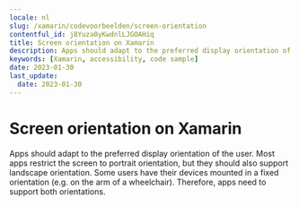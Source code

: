 ```yaml
---
locale: nl
slug: /xamarin/codevoorbeelden/screen-orientation
contentful_id: j8Yuza0yKwdnlLJGOAHiq
title: Screen orientation on Xamarin
description: Apps should adapt to the preferred display orientation of the user.
keywords: [Xamarin, accessibility, code sample]
date: 2023-01-30
last_update:
  date: 2023-01-30
---
```


# Screen orientation on Xamarin

Apps should adapt to the preferred display orientation of the user. Most apps restrict the screen to portrait orientation, but they should also support landscape orientation. Some users have their devices mounted in a fixed orientation (e.g. on the arm of a wheelchair). Therefore, apps need to support both orientations.

<CodeSample id="screen-orientation" locale="nl" platform="xamarin"/>

